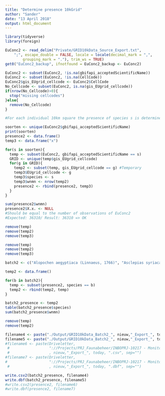 ```yaml
---
title: "Determine presence 10kGrid"
author: "Sander"
date: "13 April 2018"
output: html_document
---
```

```r
library(tidyverse)
library(foreign)
```

```r
EuConc2 <- read_delim("Private/GRID10kData_Source_Export.txt", 
    ";", escape_double = FALSE, locale = locale(decimal_mark = ",", 
        grouping_mark = "."), trim_ws = TRUE)
get0("EuConc2_backup", ifnotfound = EuConc2_backup <- EuConc2)
```

```r
EuConc2 <- subset(EuConc2, !is.na(gbifapi_acceptedScientificName))
EuConc2 <- subset(EuConc2, !is.na(CellCode))
EuConc2$gis_EUgrid_cellcode <- EuConc2$CellCode
No_Cellcode <- subset(EuConc2, is.na(gis_EUgrid_cellcode))
if(nrow(No_Cellcode)>0){
  stop("missing cellcodes")
}else{
  remove(No_Cellcode)
}
```


```r
#For each individual 10km square the presence of species s is determined

soorten <- unique(EuConc2$gbifapi_acceptedScientificName)
print(soorten)
presence2 <- data.frame()
temp3 <- data.frame("x")

for(s in soorten){
  temp <- subset(EuConc2, gbifapi_acceptedScientificName == s)
  GRID <- unique(temp$gis_EUgrid_cellcode)
  for(g in GRID){
    temp2 <- subset(temp, gis_EUgrid_cellcode == g) #Temporary 
    temp3$EUgrid_cellcode <- g
    temp3$species <- s
    temp3$wnmn <- nrow(temp2)
    presence2 <- rbind(presence2, temp3)
  }
}

sum(presence2$wnmn)
presence2$X.x. <- NULL
#Should be equal to the number of observations of EuConc2
#Expected: 36310/ Result: 36310 => OK 

remove(temp)
remove(temp2)
remove(temp3)
```

```r
remove(temp)
remove(temp2)
remove(temp3)
```

```r
batch2 <- c("Alopochen aegyptiaca (Linnaeus, 1766)", "Asclepias syriaca L.", "Elodea nuttallii (Planch.) H.St.John", "Gunnera tinctoria (Molina) Mirbel", "Heracleum mantegazzianum Sommier & Levier", "Impatiens glandulifera Royle", "Myriophyllum heterophyllum Michx.", "Nyctereutes procyonoides (Gray, 1834)", "Ondatra zibethicus (Linnaeus, 1766)")

temp2 <- data.frame()

for(b in batch2){
  temp <- subset(presence2, species == b)
  temp2 <- rbind(temp2, temp)
}

batch2_presence <- temp2
table(batch2_presence$species)
sum(batch2_presence$wnmn)
```

```r
remove(temp)
remove(temp2)
```

```r
filename4 <- paste("./Output/GRID10kData_Batch2_", nieuw,"_Export_", today, ".csv", sep="")
filename5 <- paste("./Output/GRID10kData_Batch2_", nieuw,"_Export_", today, ".dbf", sep="")
#filename6 <- paste(Driveletter,
 #                  "://Projects/PRJ_Faunabeheer/INBOPRJ-10217 - Monitoring exoten ikv EU- verordening IAS  Coördinatie, voorbereiding, implementatie en opvolging/EASIN_GIS/Input/GRID10kData_Source_"
 #                  , nieuw,"_Export_", today, ".csv", sep="")
#filename7 <- paste(Driveletter,
#                   "://Projects/PRJ_Faunabeheer/INBOPRJ-10217 - Monitoring exoten ikv EU- verordening IAS  Coördinatie, voorbereiding, implementatie en opvolging/EASIN_GIS/Input/GRID10kData_Source_"
 #                  , nieuw,"_Export_", today, ".dbf", sep="")

write.csv2(batch2_presence, filename4)
write.dbf(batch2_presence, filename5)
#write.csv2(presence2, filename6)
#write.dbf(presence2, filename7)
```

